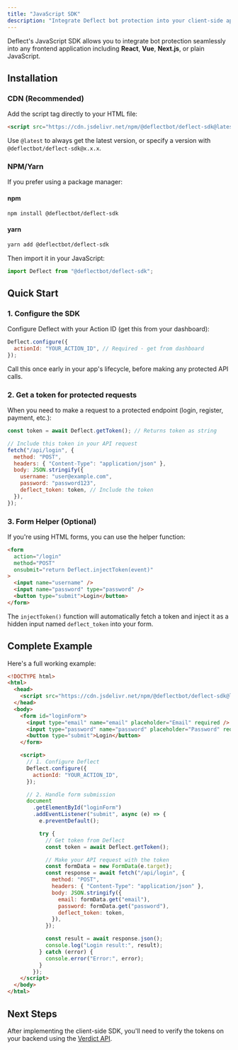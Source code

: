 ```yaml
---
title: "JavaScript SDK"
description: "Integrate Deflect bot protection into your client-side application"
---
```


Deflect's JavaScript SDK allows you to integrate bot protection seamlessly into any frontend application including **React**, **Vue**, **Next.js**, or plain JavaScript.

## Installation

### CDN (Recommended)

Add the script tag directly to your HTML file:

```html
<script src="https://cdn.jsdelivr.net/npm/@deflectbot/deflect-sdk@latest/dist/index.min.js"></script>
```

Use `@latest` to always get the latest version, or specify a version with `@deflectbot/deflect-sdk@x.x.x`.

### NPM/Yarn

If you prefer using a package manager:

#### npm

```bash
npm install @deflectbot/deflect-sdk
```

#### yarn

```bash
yarn add @deflectbot/deflect-sdk
```

Then import it in your JavaScript:

```js
import Deflect from "@deflectbot/deflect-sdk";
```

## Quick Start

### 1. Configure the SDK

Configure Deflect with your Action ID (get this from your dashboard):

```js
Deflect.configure({
  actionId: "YOUR_ACTION_ID", // Required - get from dashboard
});
```

Call this once early in your app's lifecycle, before making any protected API calls.

### 2. Get a token for protected requests

When you need to make a request to a protected endpoint (login, register, payment, etc.):

```js
const token = await Deflect.getToken(); // Returns token as string

// Include this token in your API request
fetch("/api/login", {
  method: "POST",
  headers: { "Content-Type": "application/json" },
  body: JSON.stringify({
    username: "user@example.com",
    password: "password123",
    deflect_token: token, // Include the token
  }),
});
```

### 3. Form Helper (Optional)

If you're using HTML forms, you can use the helper function:

```html
<form
  action="/login"
  method="POST"
  onsubmit="return Deflect.injectToken(event)"
>
  <input name="username" />
  <input name="password" type="password" />
  <button type="submit">Login</button>
</form>
```

The `injectToken()` function will automatically fetch a token and inject it as a hidden input named `deflect_token` into your form.

## Complete Example

Here's a full working example:

```html
<!DOCTYPE html>
<html>
  <head>
    <script src="https://cdn.jsdelivr.net/npm/@deflectbot/deflect-sdk@latest/dist/index.min.js"></script>
  </head>
  <body>
    <form id="loginForm">
      <input type="email" name="email" placeholder="Email" required />
      <input type="password" name="password" placeholder="Password" required />
      <button type="submit">Login</button>
    </form>

    <script>
      // 1. Configure Deflect
      Deflect.configure({
        actionId: "YOUR_ACTION_ID",
      });

      // 2. Handle form submission
      document
        .getElementById("loginForm")
        .addEventListener("submit", async (e) => {
          e.preventDefault();

          try {
            // Get token from Deflect
            const token = await Deflect.getToken();

            // Make your API request with the token
            const formData = new FormData(e.target);
            const response = await fetch("/api/login", {
              method: "POST",
              headers: { "Content-Type": "application/json" },
              body: JSON.stringify({
                email: formData.get("email"),
                password: formData.get("password"),
                deflect_token: token,
              }),
            });

            const result = await response.json();
            console.log("Login result:", result);
          } catch (error) {
            console.error("Error:", error);
          }
        });
    </script>
  </body>
</html>
```

## Next Steps

After implementing the client-side SDK, you'll need to verify the tokens on your backend using the [Verdict API](/api-reference/endpoint/verdict).
